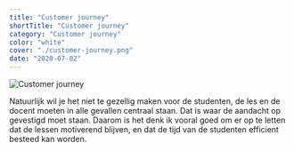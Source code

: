 ```yaml
---
title: "Customer journey"
shortTitle: "Customer journey"
category: "Customer journey"
color: "white"
cover: "./customer-journey.png"
date: "2020-07-02"
---
```


![Customer journey](https://technation-hr.com/images/stappen/customer_journey/customer-journey.png "Customer journey")

Natuurlijk wil je het niet te gezellig maken voor de studenten, de les en de docent moeten in alle gevallen centraal staan. Dat is waar de aandacht op gevestigd moet staan. Daarom is het denk ik vooral goed om er op te letten dat de lessen motiverend blijven, en dat de tijd van de studenten efficient besteed kan worden.